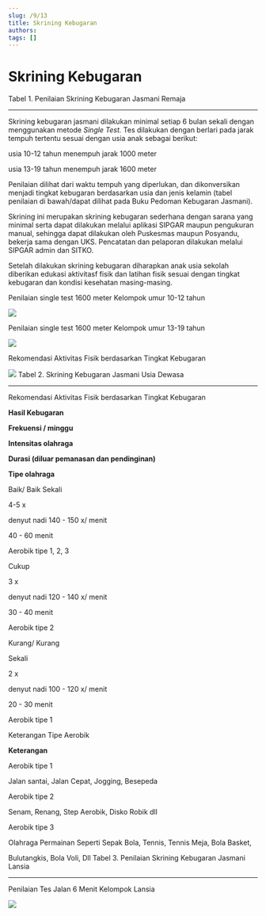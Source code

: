 ```yaml
---
slug: /9/13
title: Skrining Kebugaran
authors: 
tags: []
---
```


# Skrining Kebugaran

Tabel 1. Penilaian Skrining Kebugaran Jasmani Remaja

----------------------------------------------------

Skrining kebugaran jasmani dilakukan minimal setiap 6 bulan sekali dengan menggunakan metode _Single Test._ Tes dilakukan dengan berlari pada jarak tempuh tertentu sesuai dengan usia anak sebagai berikut:

usia 10-12 tahun menempuh jarak 1000 meter

usia 13-19 tahun menempuh jarak 1600 meter

Penilaian dilihat dari waktu tempuh yang diperlukan, dan dikonversikan menjadi tingkat kebugaran berdasarkan usia dan jenis kelamin (tabel penilaian di bawah/dapat dilihat pada Buku Pedoman Kebugaran Jasmani).

Skrining ini merupakan skrining kebugaran sederhana dengan sarana yang minimal serta dapat dilakukan melalui aplikasi SIPGAR maupun pengukuran manual, sehingga dapat dilakukan oleh Puskesmas maupun Posyandu, bekerja sama dengan UKS. Pencatatan dan pelaporan dilakukan melalui SIPGAR admin dan SITKO.

Setelah dilakukan skrining kebugaran diharapkan anak usia sekolah diberikan edukasi aktivitasf fisik dan latihan fisik sesuai dengan tingkat kebugaran dan kondisi kesehatan masing-masing.

Penilaian single test 1600 meter Kelompok umur 10-12 tahun

![](/ilm/image167.gif)

Penilaian single test 1600 meter Kelompok umur 13-19 tahun

![](/ilm/image170.gif)

Rekomendasi Aktivitas Fisik berdasarkan Tingkat Kebugaran

![](/ilm/image172.jpg)
Tabel 2. Skrining Kebugaran Jasmani Usia Dewasa

-----------------------------------------------

Rekomendasi Aktivitas Fisik berdasarkan Tingkat Kebugaran

**Hasil Kebugaran**

**Frekuensi / minggu**

**Intensitas olahraga**

**Durasi (diluar pemanasan dan pendinginan)**

**Tipe olahraga**

Baik/ Baik Sekali

4-5 x

denyut nadi 140 - 150 x/ menit

40 - 60 menit

Aerobik tipe 1, 2, 3

Cukup

3 x

denyut nadi 120 - 140 x/ menit

30 - 40 menit

Aerobik tipe 2

Kurang/ Kurang

Sekali

2 x

denyut nadi 100 - 120 x/ menit

20 - 30 menit

Aerobik tipe 1

Keterangan Tipe Aerobik

**Keterangan**

Aerobik tipe 1

Jalan santai, Jalan Cepat, Jogging, Besepeda

Aerobik tipe 2

Senam, Renang, Step Aerobik, Disko Robik dll

Aerobik tipe 3

Olahraga Permainan Seperti Sepak Bola, Tennis, Tennis Meja, Bola Basket,

Bulutangkis, Bola Voli, Dll
Tabel 3. Penilaian Skrining Kebugaran Jasmani Lansia

----------------------------------------------------

Penilaian Tes Jalan 6 Menit Kelompok Lansia

![](/ilm/image175.gif)
